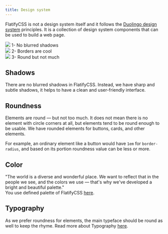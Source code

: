 ```yaml
---
title: Design system
---
```


FlatifyCSS is not a design system itself and it follows the [Duolingo design system](https://design.duolingo.com/) principles. It is a collection of design system components that can be used to build a web page.

<div class="flex-center" style={{ marginBottom: 50 }}>
  <div class="flex-column-center">
    <img src="/flatifycss/img/docs/intro/blur.png" />
    1- No blurred shadows
  </div>
  <div class="flex-column-center">
    <img src="/flatifycss/img/docs/intro/border.png" />
    2- Borders are cool
  </div>
  <div class="flex-column-center">
    <img src="/flatifycss/img/docs/intro/roundness.png" />
    3- Round but not much
  </div>
</div>

## Shadows

There are no blurred shadows in FlatifyCSS. Instead, we have sharp and subtle shadows, it helps to have a clean and user-friendly interface.

## Roundness

Elements are round — but not too much. It does not mean there is no element with circle corners at all, but elements tend to be round enough to be usable. We have rounded elements for buttons, cards, and other elements.

For example, an ordinary element like a button would have `1em` for `border-radius`, and based on its portion roundness value can be less or more.

## Color

"The world is a diverse and wonderful place. We want to reflect that in the people we see, and the colors we use — that's why we've developed a bright and beautiful palette."  
You use defined palette of FlatifyCSS [here](/docs/overview/colors).

## Typography
As we prefer roundness for elements, the main typeface should be round as well to keep the rhyme. Read more about Typography [here](/docs/overview/typography).